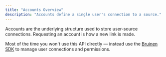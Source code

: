 ```yaml
---
title: "Accounts Overview"
description: "Accounts define a single user's connection to a source."
---
```


Accounts are the underlying structure used to store user-source connections.
Requesting an account is how a new link is made.

Most of the time you won't use this API directly — instead use the [Bruinen SDK](/api-reference/bruinen-sdk) to manage user connections and permissions.

